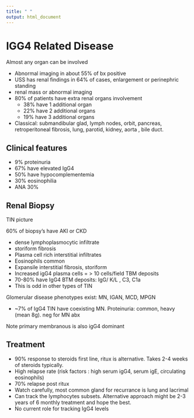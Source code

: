 ---
title: " "
output: html_document
---

# IGG4 Related Disease

Almost any organ can be involved

-   Abnormal imaging in about 55% of bx positive
-   USS has renal findings in 64% of cases, enlargement or perinephric standing
-   renal mass or abnormal imaging
-   80% of patients have extra renal organs involvement
    -   38% have 1 additional organ
    -   22% have 2 additional organs
    -   19% have 3 additional organs
-   Classical: submandibular glad, lymph nodes, orbit, pancreas, retroperitoneal fibrosis, lung, parotid, kidney, aorta , bile duct.

## Clinical features

-   9% proteinuria
-   67% have elevated IgG4
-   50% have hypocomplementemia
-   30% eosinophilia
-   ANA 30%

## Renal Biopsy

TIN picture

60% of biopsy’s have AKI or CKD

-   dense lymphoplasmocytic infiltrate
-   storiform fibrosis
-   Plasma cell rich interstitial infiltrates
-   Eosinophils common
-   Expansile interstitial fibrosis, storiform
-   Increased igG4 plasma cells = \> 10 cells/field TBM deposits
-   70-80% have IgG4 BTM deposits: IgG/ K/L , C3, C1a
-   This is odd in other types of TIN

Glomerular disease phenotypes exist: MN, IGAN, MCD, MPGN

-   \~7% of IgG4 TIN have coexisting MN. Proteinuria: common, heavy (mean 8g). neg for MN abx

Note primary membranous is also igG4 dominant

## Treatment

-   90% response to steroids first line, ritux is alternative. Takes 2-4 weeks of steroids typically.
-   High relapse rate (risk factors : high serum igG4, serum igE, circulating eosinophils)
-   70% relapse post ritux
-   Watch carefully, most common gland for recurrance is lung and lacrimal
-   Can track the lymphocytes subsets. Alternative approach might be 2-3 years of 6 monthly treatment and hope the best.
-   No current role for tracking IgG4 levels


